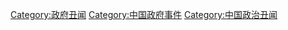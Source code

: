 [[Category:政府丑闻|Category:政府丑闻]]
[[Category:中国政府事件|Category:中国政府事件]]
[[Category:中国政治丑闻|Category:中国政治丑闻]]